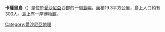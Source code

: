 {{Infobox islands
| name = 卡薩里島
| image = Sääretirp.JPG
| image caption = 卡薩里島的海岸
| map      = Estonia
| coordinates      = {{coord|58|48|00|N|22|50|00|E|display=inline,title}}
| native_name      = Kassari
| native_name_lang = et
| area_km2   = 19.3
| country ={{EST}}
| population = 300左右
}}

'''卡薩里島'''（{{lang-et|Kassari}}）是位於[[愛沙尼亞|愛沙尼亞]]西部的一個[[島嶼|島嶼]]，面積19.3平方公里，島上人口約有300人。島上有一座[[博物館|博物館]]。

{{commonscat|Kassari}}
{{DEFAULTSORT:Kassari}}
[[Category:愛沙尼亞地理|Category:愛沙尼亞地理]]
{{estonia-geo-stub}}